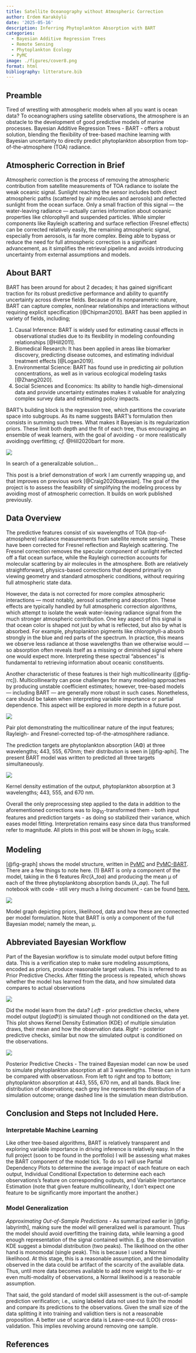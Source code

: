 ```yaml
---
title: Satellite Oceanography without Atmospheric Correction
author: Erdem Karaköylü
date: '2025-05-16'
description: Inferring Phytoplankton Absorption with BART
categories:
  - Bayesian Additive Regression Trees
  - Remote Sensing
  - Phytoplankton Ecology
  - PyMC
image: ./figures/cover8.png
format: html
bibliography: litterature.bib
---
```


## Preamble
Tired of wrestling with atmospheric models when all you want is ocean data? To oceanographers using satellite observations, the atmosphere is an obstacle to the development of good predictive models of marine processes. Bayesian Additive Regression Trees - BART - offers a robust solution, blending the flexibility of tree-based machine learning with Bayesian uncertainty to directly predict phytoplankton absorption from top-of-the-atmosphere (TOA) radiance.

## Atmospheric Correction in Brief
Atmospheric correction is the process of removing the atmospheric contribution from satellite measurements of TOA radiance to isolate the weak oceanic signal. Sunlight reaching the sensor includes both direct atmospheric paths (scattered by air molecules and aerosols) and reflected sunlight from the ocean surface. Only a small fraction of this signal — the water-leaving radiance — actually carries information about oceanic properties like chlorophyll and suspended particles. While simpler components like Rayleigh scattering and surface reflection (Fresnel effects) can be corrected relatively easily, the remaining atmospheric signal, especially from aerosols, is far more complex. Being able to bypass or reduce the need for full atmospheric correction is a significant advancement, as it simplifies the retrieval pipeline and avoids introducing uncertainty from external assumptions and models.

## About BART

BART has been around for about 2 decades; it has gained significant traction for its robust predictive performance and ability to quantify uncertainty across diverse fields. Because of its nonparametric nature, BART can capture complex, nonlinear relationships and interactions without requiring explicit specification [@Chipman2010]. BART has been applied in variety of fields, including;

1. Causal Inference: BART is widely used for estimating causal effects in observational studies due to its flexibility in modeling confounding relationships [@Hill2011].
2. Biomedical Research: It has been applied in areas like biomarker discovery, predicting disease outcomes, and estimating individual treatment effects [@Logan2019].
3. Environmental Science: BART has found use in predicting air pollution concentrations, as well as in various ecological modeling tasks [@Zhang2020].
4. Social Sciences and Economics: Its ability to handle high-dimensional data and provide uncertainty estimates makes it valuable for analyzing complex survey data and estimating policy impacts.

BART's building block is the regression tree, which partitions the covariate space into subgroups. As its name suggests BART's formulation then consists in summing such trees. What makes it Bayesian is its regularization priors. These limit both depth and the fit of each tree, thus encouraging an ensemble of weak learners, with the goal of avoiding - or more realistically avoidingg overfitting; *cf.* @Hill2020bart for more. 


::: {#fig-labyrinth}
![](./figures/labyrinth3.png)

In search of a generalizable solution...
:::


This post is a brief demonstration of work I am currently wrapping up, and that improves on previous work [@Craig2020bayesian]. The goal of the project is to assess the feasibility of simplifying the modeling process by avoiding most of atmospheric correction. It builds on work published previously.

## Data Overview
The predictive features consist of six wavelengths of TOA (top-of-atmosphere) radiance measurements from satellite remote sensing. These have been corrected for Fresnel reflection and Rayleigh scattering. The Fresnel correction removes the specular component of sunlight reflected off a flat ocean surface, while the Rayleigh correction accounts for molecular scattering by air molecules in the atmosphere. Both are relatively straightforward, physics-based corrections that depend primarily on viewing geometry and standard atmospheric conditions, without requiring full atmospheric state data.

However, the data is not corrected for more complex atmospheric interactions — most notably, aerosol scattering and absorption. These effects are typically handled by full atmospheric correction algorithms, which attempt to isolate the weak water-leaving radiance signal from the much stronger atmospheric contribution. One key aspect of this signal is that ocean color is shaped not just by what is reflected, but also by what is absorbed. For example, phytoplankton pigments like chlorophyll-a absorb strongly in the blue and red parts of the spectrum. In practice, this means we observe less radiance at those wavelengths than we otherwise would — so absorption often reveals itself as a missing or diminished signal where one would expect more. Interpreting these spectral "absences" is fundamental to retrieving information about oceanic constituents.

Another characteristic of these features is their high multicollinearity ([@fig-rrc]). Multicollinearity can pose challenges for many modeling approaches by producing unstable coefficient estimates; however, tree-based models — including BART — are generally more robust in such cases. Nonetheless, care should be taken when interpreting variable importance or partial dependence. This aspect will be explored in more depth in a future post.



::: {#fig-rrc}
![](./figures/figure1.png)

Pair plot demonstrating the multicollinear nature of the input features; Rayleigh- and Fresnel-corrected top-of-the-atmosphhere radiance.
:::

The prediction targets are phytoplankton absorption (AΦ) at three wavelengths; 443, 555, 670nm; their distribution is seen in [@fig-aphi]. The present BART model was written to predicted all three targets simultaneously. 

::: {#fig-aphi}
![](./figures/figure2.png)

Kernel density estimation of the output, phytoplankton absorption at 3 wavelengths; 443, 555, and 670 nm.
:::

Overall the only preprocessing step applied to the data in addition to the aforementioned corrections was to $log_{10}$-transformed them - both input features and prediction targets - as doing so stabilized their variance, which eases model fitting. Interpretation remains easy since data thus transformed refer to magnitude. All plots in this post will be shown in $log_{10}$ scale.


## Modeling


[@fig-graph] shows the model structure, written in [PyMC](https://pymc.io) and [PyMC-BART](https://www.pymc.io/projects/bart/en/latest/). There are a few things to note here. (1) BART is only a component of the model, taking in the 6 features $Rrc(λ\_toa)$ and producing the mean μ of each of the three phytoplanktong absorption bands ($λ\_aφ$). The full notebook with code - still very much a living document - can be found [here.](https://github.com/erdemkarakoylu/bayesian_TOA_2_IOP/blob/main/02_01_%20model_building_bart.ipynb) 

:::{#fig-graph}
![](./figures/figure3.png)

Model graph depicting priors, likelihood, data and how these are connected per model formulation. Note that BART is only a component of the full Bayesian model; namely the mean, μ.
:::


## Abbreviated Bayesian Workflow 
Part of the Bayesian workflow is to simulate model output before fitting data. This is a verification step to make sure modeling assumptions, encoded as priors, produce reasonable target values. This is referred to as Prior Predictive Checks. After fitting the process is repeated, which shows whether the model has learned from the data, and how simulated data compares to actual observations

::: {#fig-prior-n-post-ppc}
![](./figures/figure4.png)

Did the model learn from the data? *Left* - prior predictive checks, where model output ($log(aΦ)$) is simulated though not conditioned on the data yet. This plot shows Kernel Density Estimation (KDE) of multiple simulation draws, their mean and how the observation data. *Right* - posterior predictive checks, similar but now the simulated output is conditioned on the observations.
:::

::: {#fig-3-way-ppc}
![](./figures/figure5.png)

Posterior Predictive Checks - The trained Bayesian model can now be used to simulate phytoplankton absorption at all 3 wavelengths. These can in turn be compared with observatiosn. From left to right and top to bottom; phytoplankton absorption at 443, 555, 670 nm, and all bands. Black line: distribution of observations; each grey line represents the distribution of a simulation outcome; orange dashed line is the simulation mean distribution.
:::

## Conclusion and Steps not Included Here. 
### Interpretable Machine Learning
Like other tree-based algorithms, BART is relatively transparent and exploring variable importance in driving inference is relatively easy. In the full project (soon to be found in the portfolio) I will be assessing what makes the BART component of the model tick. To do so I will use Partial Dependency Plots to determine the average impact of each feature on each output, Individual Conditional Expectation to determine each each observations's feature on corresponding outputs, and Variable Importance Estimation (note that given feature multicollinearity, I don't expect one feature to be significantly more important the another.) 

### Model Generalization 

*Approximating Out-of-Sample Predictions* - As summarized earlier in [@fig-labyrinth], making sure the model will generalized well is paramount. Thus the model should avoid overfitting the training data, while learning a good enough representation of the signal contained within. E.g. the observation KDE suggest a bimodal distribution (two peaks). The likelihood on the other hand is monomodal (single peak). This is because I used a Normal likelihood. At this stage, this is a reasonable assumption, and the bimodality observed in the data could be artifact of the scarcity of the available data. Thus, until more data becomes available to add more weight to the bi- or even multi-modality of observations, a Normal likelihood is a reasonable assumption.  

That said, the gold standard of model skill assessment is the out-of-sample prediction verification; i.e., using labeled data not used to train the model and compare its predictions to the observations. Given the  small size of the data splitting it into training and validtion tiers is not a reasonable proposition. A better use of scarce data is Leave-one-out (LOO) cross-validation. This implies revolving around removing one sample.




## References {.unnumbered}

::: {#refs}
:::